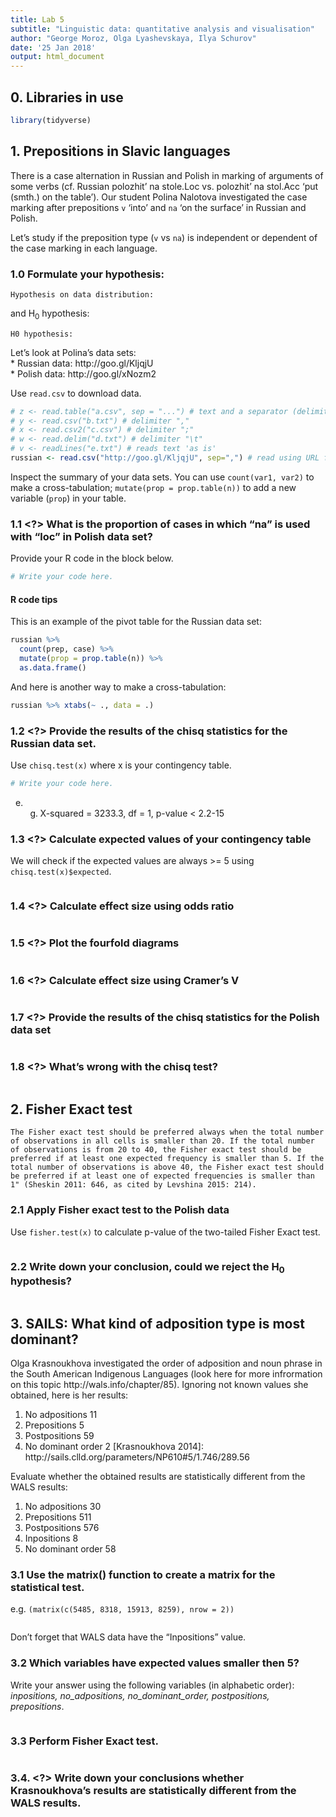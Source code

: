 ```yaml
---
title: Lab 5
subtitle: "Linguistic data: quantitative analysis and visualisation"
author: "George Moroz, Olga Lyashevskaya, Ilya Schurov"
date: '25 Jan 2018'
output: html_document
---
```


## 0. Libraries in use

```r
library(tidyverse) 
```

## 1. Prepositions in Slavic languages
There is a case alternation in Russian and Polish in marking of arguments of some verbs (cf. Russian polozhit' na stole.Loc vs. polozhit' na stol.Acc 'put (smth.) on the table'). Our student Polina Nalotova investigated the case marking after prepositions `v` 'into' and `na` 'on the surface' in Russian and Polish.  

Let's study if the preposition type (`v` vs `na`) is independent or dependent of the case marking in each language.

### 1.0 Formulate your hypothesis: 
```
Hypothesis on data distribution:
```

and H<sub>0</sub> hypothesis: 
```
H0 hypothesis:
```

Let's look at Polina's data sets:  
* Russian data: http://goo.gl/KljqjU  
* Polish data: http://goo.gl/xNozm2  

Use `read.csv` to download data.
```r
# z <- read.table("a.csv", sep = "...") # text and a separator (delimiter) type, eg. sep="\t", sep=";" 
# y <- read.csv("b.txt") # delimiter ","
# x <- read.csv2("c.csv") # delimiter ";"
# w <- read.delim("d.txt") # delimiter "\t"
# v <- readLines("e.txt") # reads text 'as is'
russian <- read.csv("http://goo.gl/KljqjU", sep=",") # read using URL for the file
```

Inspect the summary of your data sets. 
You can use `count(var1, var2)` to make a cross-tabulation; `mutate(prop = prop.table(n))` to add a new variable (`prop`) in your table.

### 1.1 <?> What is the proportion of cases in which "na" is used with "loc" in Polish data set?
Provide your R code in the block below.

```r
# Write your code here.
```

#### R code tips
This is an example of the pivot table for the Russian data set:
```r
russian %>% 
  count(prep, case) %>% 
  mutate(prop = prop.table(n)) %>% 
  as.data.frame()
```

And here is another way to make a cross-tabulation:
```r
russian %>% xtabs(~ ., data = .)
```
    
### 1.2 <?> Provide the results of the chisq statistics for the Russian data set.
Use `chisq.test(x)` where x is your contingency table. 

```r
# Write your code here.
```
e. g. X-squared = 3233.3, df = 1, p-value < 2.2-15

### 1.3 <?> Calculate expected values of your contingency table  
We will check if the expected values are always >= 5 using `chisq.test(x)$expected`.
```r

```

### 1.4 <?> Calculate effect size using odds ratio
```r

```

### 1.5 <?> Plot the fourfold diagrams
```r

```

### 1.6 <?> Calculate effect size using Cramer's V
```r

```

### 1.7 <?> Provide the results of the chisq statistics for the Polish data set
```r

```

### 1.8 <?> What's wrong with the chisq test?
```

```

## 2. Fisher Exact test
```
The Fisher exact test should be preferred always when the total number of observations in all cells is smaller than 20. If the total number of observations is from 20 to 40, the Fisher exact test should be preferred if at least one expected frequency is smaller than 5. If the total number of observations is above 40, the Fisher exact test should be preferred if at least one of expected frequencies is smaller than 1" (Sheskin 2011: 646, as cited by Levshina 2015: 214).
```

### 2.1 Apply Fisher exact test to the Polish data
Use `fisher.test(x)` to calculate p-value of the two-tailed Fisher Exact test.  
```r

```

### 2.2 Write down your conclusion, could we reject the H<sub>0</sub> hypothesis?
```

```

## 3. SAILS: What kind of adposition type is most dominant?

Olga Krasnoukhova investigated the order of adposition and noun phrase in the South American Indigenous Languages (look here for more infrormation on this topic http://wals.info/chapter/85). Ignoring not known values she obtained, here is her results:

1. No adpositions			11
2. Prepositions			5
3. Postpositions			59
4. No dominant order		2
[Krasnoukhova 2014]: http://sails.clld.org/parameters/NP610#5/1.746/289.56

Evaluate whether the obtained results are statistically different from the WALS results:

1. No adpositions			30
2. Prepositions			511
3. Postpositions			576
4. Inpositions			8
5. No dominant order		58

[Dryer 2013]: http://wals.info/feature/85A#2/14.9/152.9

### 3.1 Use the matrix() function to create a matrix for the statistical test. 
e.g. `(matrix(c(5485, 8318, 15913, 8259), nrow = 2))`

```r

```

Don't forget that WALS data have the "Inpositions" value. 

### 3.2 Which variables have expected values smaller then 5?
Write your answer using the following variables (in alphabetic order): <i>inpositions, no_adpositions, no_dominant_order, postpositions, prepositions</i>.  
```

```

### 3.3 Perform Fisher Exact test.  
```r

```

### 3.4. <?> Write down your conclusions whether Krasnoukhova's results are statistically different from the WALS results. 
```

```


